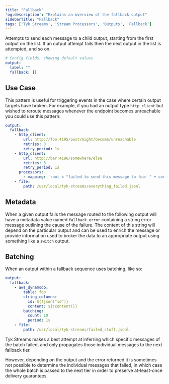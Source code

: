 ```yaml
---
title: "Fallback"
'og:description': "Explains an overview of the fallback output"
sidebarTitle: "Fallback"
tags: ['Tyk Streams', 'Stream Processors', 'Outputs', 'Fallback']
---
```


Attempts to send each message to a child output, starting from the first output on the list. If an output attempt fails then the next output in the list is attempted, and so on.

```yml
# Config fields, showing default values
output:
  label: ""
  fallback: []
```

## Use Case

This pattern is useful for triggering events in the case where certain output targets have broken. For example, if you had an output type `http_client` but wished to reroute messages whenever the endpoint becomes unreachable you could use this pattern:

```yaml
output:
  fallback:
    - http_client:
        url: http://foo:4195/post/might/become/unreachable
        retries: 3
        retry_period: 1s
    - http_client:
        url: http://bar:4196/somewhere/else
        retries: 3
        retry_period: 1s
      processors:
        - mapping: 'root = "failed to send this message to foo: " + content()'
    - file:
        path: /usr/local/tyk-streams/everything_failed.jsonl
```

## Metadata

When a given output fails the message routed to the following output will have a metadata value named `fallback_error` containing a string error message outlining the cause of the failure. The content of this string will depend on the particular output and can be used to enrich the message or provide information used to broker the data to an appropriate output using something like a `switch` output.

## Batching

When an output within a fallback sequence uses batching, like so:

```yaml
output:
  fallback:
    - aws_dynamodb:
        table: foo
        string_columns:
          id: ${!json("id")}
          content: ${!content()}
        batching:
          count: 10
          period: 1s
    - file:
        path: /usr/local/tyk-streams/failed_stuff.jsonl
```

Tyk Streams makes a best attempt at inferring which specific messages of the batch failed, and only propagates those individual messages to the next fallback tier.

However, depending on the output and the error returned it is sometimes not possible to determine the individual messages that failed, in which case the whole batch is passed to the next tier in order to preserve at-least-once delivery guarantees.
